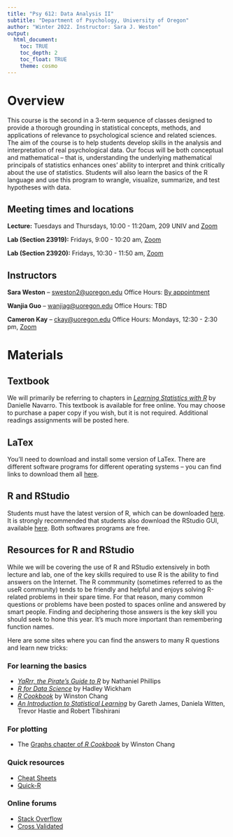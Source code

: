 ```yaml
---
title: "Psy 612: Data Analysis II"
subtitle: "Department of Psychology, University of Oregon"
author: "Winter 2022. Instructor: Sara J. Weston"
output: 
  html_document:
    toc: TRUE
    toc_depth: 2
    toc_float: TRUE
    theme: cosmo
---
```


# Overview

This course is the second in a 3-term sequence of classes designed to provide a
thorough grounding in statistical concepts, methods, and applications of relevance to psychological science and related sciences. The aim of the course is to help students develop skills in the analysis and interpretation of real psychological data. Our focus will be both conceptual and mathematical -- that is, understanding the underlying mathematical principals of statistics enhances ones' ability to interpret and think critically about the use of statistics. Students will also learn the basics of the R language and use this program to wrangle, visualize, summarize, and test hypotheses with data. 

## Meeting times and locations

**Lecture:** Tuesdays and Thursdays, 10:00 - 11:20am, 209 UNIV and [Zoom](https://uoregon.zoom.us/j/98429454216?pwd=QXd5YzBiYjVuYU51a0wyeHlzUnI5dz09) 

**Lab (Section 23919):** Fridays,
9:00 - 10:20 am, [Zoom](https://uoregon.zoom.us/j/91791352220?pwd=WGxzYUMrWGxKZ1VXU0x4WmwyUFdIUT09)

**Lab (Section 23920):** Fridays, 10:30 - 11:50 am, [Zoom](https://uoregon.zoom.us/j/92012864290?pwd=Y202bGM2M2lpZGlEbUw0OU0yTFJ3Zz09) 

## Instructors

**Sara Weston** -- [sweston2@uoregon.edu](mailto:sweston2@uoregon.edu)
Office Hours: [By appointment](https://calendly.com/sara-weston/weston-office-hours)

**Wanjia Guo** -- [wanjiag@uoregon.edu](mailto:wanjiag@uoregon.edu)
Office Hours: TBD

**Cameron Kay** -- [ckay@uoregon.edu](mailto:ckay@uoregon.edu)
Office Hours: Mondays, 12:30 - 2:30 pm, [Zoom](https://uoregon.zoom.us/j/97617760372?pwd=RTY2TjBYVGtOUGxSa3JCWk1UVnZtUT09) 


# Materials

## Textbook

We will primarily be referring to chapters in [_Learning Statistics with R_](https://learningstatisticswithr-bookdown.netlify.com/index.html) by Danielle Navarro. This textbook is available for free online. You may choose to purchase a paper copy if you wish, but it is not required. Additional readings assignments will be posted here. 

## LaTex

You'll need to download and install some version of LaTex. There are different software programs for different operating systems -- you can find links to download them all [here](https://www.latex-project.org/get/).

## R and RStudio

Students must have the latest version of R, which can be downloaded [here](https://ftp.osuosl.org/pub/cran/). It is strongly recommended that students also download the RStudio GUI, available [here](https://www.rstudio.com/products/rstudio/download/#download). Both softwares programs are free. 

## Resources for R and RStudio

While we will be covering the use of R and RStudio extensively in both lecture and lab, one of the key skills required to use R is the ability to find answers on the Internet. The R commmunity (sometimes referred to as the useR community) tends to be friendly and helpful and enjoys solving R-related problems in their spare time. For that reason, many common questions or problems have been posted to spaces online and answered by smart people. Finding and deciphering those answers is the key skill you should seek to hone this year. It's much more important than remembering function names. 

Here are some sites where you can find the answers to many R questions and learn new tricks:

### For learning the basics
 - [_YaRrr, the Pirate's Guide to R_](https://bookdown.org/ndphillips/YaRrr/) by Nathaniel Phillips
 - [_R for Data Science_](https://r4ds.had.co.nz/) by Hadley Wickham
 - [_R Cookbook_](http://www.cookbook-r.com/) by Winston Chang
 - [_An Introduction to Statistical Learning_](http://www-bcf.usc.edu/~gareth/ISL) by Gareth James, Daniela Witten, Trevor Hastie and Robert Tibshirani

### For plotting

  - The [Graphs chapter of _R Cookbook_](http://www.cookbook-r.com/Graphs/) by Winston Chang
  
### Quick resources

  - [Cheat Sheets](https://www.rstudio.com/resources/cheatsheets) 
  - [Quick-R](https://www.statmethods.net) 
  
### Online forums
  - [Stack Overflow](https://stackoverflow.com) \
  - [Cross Validated](https://stats.stackexchange.com)



